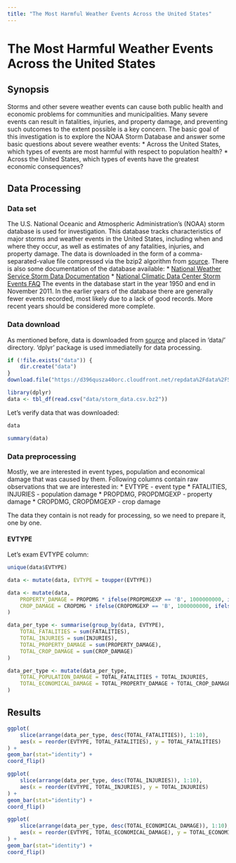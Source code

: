 ```yaml
---
title: "The Most Harmful Weather Events Across the United States"
---
```


# The Most Harmful Weather Events Across the United States

## Synopsis

Storms and other severe weather events can cause both public health and economic problems for communities and municipalities. Many severe events can result in fatalities, injuries, and property damage, and preventing such outcomes to the extent possible is a key concern.
The basic goal of this investigation is to explore the NOAA Storm Database and answer some basic questions about severe weather events:
* Across the United States, which types of events are most harmful with respect to population health?
* Across the United States, which types of events have the greatest economic consequences?

## Data Processing

### Data set

The U.S. National Oceanic and Atmospheric Administration's (NOAA) storm database is used for investigation. This database tracks characteristics of major storms and weather events in the United States, including when and where they occur, as well as estimates of any fatalities, injuries, and property damage. The data is downloaded in the form of a comma-separated-value file compressed via the bzip2 algorithm from [source](https://d396qusza40orc.cloudfront.net/repdata%2Fdata%2FStormData.csv.bz2).
There is also some documentation of the database available:
* [National Weather Service Storm Data Documentation](https://d396qusza40orc.cloudfront.net/repdata%2Fpeer2_doc%2Fpd01016005curr.pdf)
* [National Climatic Data Center Storm Events FAQ](https://d396qusza40orc.cloudfront.net/repdata%2Fpeer2_doc%2FNCDC%20Storm%20Events-FAQ%20Page.pdf)
The events in the database start in the year 1950 and end in November 2011. In the earlier years of the database there are generally fewer events recorded, most likely due to a lack of good records. More recent years should be considered more complete.

### Data download

As mentioned before, data is downloaded from [source](https://d396qusza40orc.cloudfront.net/repdata%2Fdata%2FStormData.csv.bz2) and placed in 'data/' directory. 'dplyr' package is used immediatelly for data processing.

```r
if (!file.exists("data")) {
	dir.create("data")
}
download.file("https://d396qusza40orc.cloudfront.net/repdata%2Fdata%2FStormData.csv.bz2", dest = "data/storm_data.csv.bz2")

library(dplyr)
data <- tbl_df(read.csv("data/storm_data.csv.bz2"))
```

Let's verify data that was downloaded:
```r
data
```
```r
summary(data)
```

### Data preprocessing

Mostly, we are interested in event types, population and economical damage that was caused by them. Following columns contain raw observations that we are interested in:
* EVTYPE - event type
* FATALITIES, INJURIES - population damage
* PROPDMG, PROPDMGEXP - property damage
* CROPDMG, CROPDMGEXP - crop damage

The data they contain is not ready for processing, so we need to prepare it, one by one.

#### EVTYPE

Let's exam EVTYPE column:

```r
unique(data$EVTYPE)
```

```r
data <- mutate(data, EVTYPE = toupper(EVTYPE))

data <- mutate(data, 
	PROPERTY_DAMAGE = PROPDMG * ifelse(PROPDMGEXP == 'B', 1000000000, ifelse(PROPDMGEXP == 'M', 1000000, ifelse(PROPDMGEXP == 'K', 1000, 1))), 
	CROP_DAMAGE = CROPDMG * ifelse(CROPDMGEXP == 'B', 1000000000, ifelse(CROPDMGEXP == 'M', 1000000, ifelse(CROPDMGEXP == 'K', 1000, 1)))
)

data_per_type <- summarise(group_by(data, EVTYPE), 
	TOTAL_FATALITIES = sum(FATALITIES), 
	TOTAL_INJURIES = sum(INJURIES),
	TOTAL_PROPERTY_DAMAGE = sum(PROPERTY_DAMAGE),
	TOTAL_CROP_DAMAGE = sum(CROP_DAMAGE)
)

data_per_type <- mutate(data_per_type,
	TOTAL_POPULATION_DAMAGE = TOTAL_FATALITIES + TOTAL_INJURIES,
	TOTAL_ECONOMICAL_DAMAGE = TOTAL_PROPERTY_DAMAGE + TOTAL_CROP_DAMAGE
)
```

## Results

```r
ggplot(
	slice(arrange(data_per_type, desc(TOTAL_FATALITIES)), 1:10), 
	aes(x = reorder(EVTYPE, TOTAL_FATALITIES), y = TOTAL_FATALITIES)
) + 
geom_bar(stat="identity") + 
coord_flip()

ggplot(
	slice(arrange(data_per_type, desc(TOTAL_INJURIES)), 1:10), 
	aes(x = reorder(EVTYPE, TOTAL_INJURIES), y = TOTAL_INJURIES)
) + 
geom_bar(stat="identity") + 
coord_flip()

ggplot(
	slice(arrange(data_per_type, desc(TOTAL_ECONOMICAL_DAMAGE)), 1:10), 
	aes(x = reorder(EVTYPE, TOTAL_ECONOMICAL_DAMAGE), y = TOTAL_ECONOMICAL_DAMAGE)
) + 
geom_bar(stat="identity") + 
coord_flip()
```